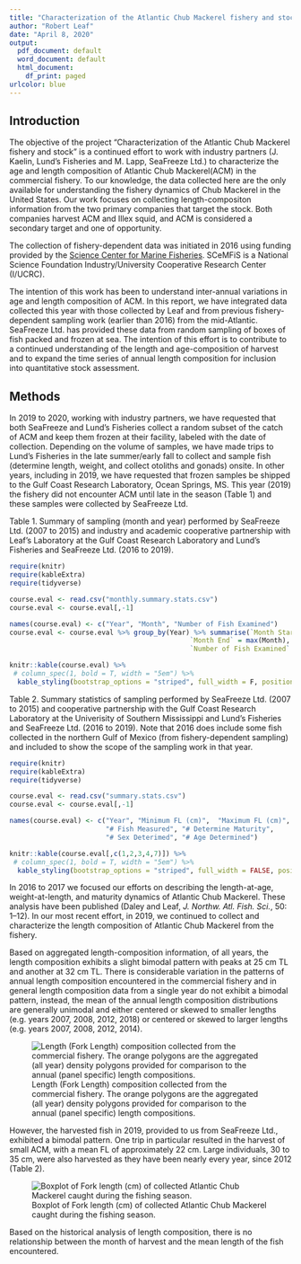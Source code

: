 ---
title: "Characterization of the Atlantic Chub Mackerel fishery and stock, 2020 update"
author: "Robert Leaf"
date: "April 8, 2020"
output:
  pdf_document: default
  word_document: default
  html_document:
    df_print: paged
urlcolor: blue
---

## Introduction

The objective of the project "Characterization of the Atlantic Chub Mackerel fishery and stock" is a continued effort to work with industry partners (J. Kaelin, Lund’s Fisheries and M. Lapp, SeaFreeze Ltd.) to characterize the age and length composition of Atlantic Chub Mackerel(ACM) in the commercial fishery. To our knowledge, the data collected here are the only available for understanding the fishery dynamics of Chub Mackerel in the United States. Our work focuses on collecting length-compositon information from the two primary companies that target the stock. Both companies harvest ACM and Illex squid, and ACM is considered a secondary target and one of opportunity.

The collection of fishery-dependent data was initiated in 2016 using funding provided by the [Science Center for Marine Fisheries](www.scemfis.org/). SCeMFiS is a National Science Foundation Industry/University Cooperative Research Center (I/UCRC).

The intention of this work has been to understand inter-annual variations in age and length composition of ACM. In this report, we have integrated data collected this year with those collected by Leaf and from previous fishery-dependent sampling work (earlier than 2016) from the mid-Atlantic. SeaFreeze Ltd. has provided these data from random sampling of boxes of fish packed and frozen at sea. The intention of this effort is to contribute to a continued understanding of the length and age-composition of harvest and to expand the time series of annual length composition for inclusion into quantitative stock assessment.

## Methods

In 2019 to 2020, working with industry partners, we have requested that both SeaFreeze and Lund’s Fisheries collect a random subset of the catch of ACM and keep them frozen at their facility, labeled with the date of collection. Depending on the volume of samples, we have made trips to Lund’s Fisheries in the late summer/early fall to collect and sample fish (determine length, weight, and collect otoliths and gonads) onsite. In other years, including in 2019, we have requested that frozen samples be shipped to the Gulf Coast Research Laboratory, Ocean Springs, MS. This year (2019) the fishery did not encounter ACM until late in the season (Table 1) and these samples were collected by SeaFreeze Ltd.

\pagebreak

Table 1. Summary of sampling (month and year) performed by SeaFreeze Ltd. (2007 to 2015) and industry and academic cooperative partnership with Leaf's Laboratory at the Gulf Coast Research Laboratory and Lund’s Fisheries and SeaFreeze Ltd. (2016 to 2019).

```{r monthly.summary, echo=FALSE, message=FALSE, warning=FALSE}
require(knitr)
require(kableExtra)
require(tidyverse)

course.eval <- read.csv("monthly.summary.stats.csv")
course.eval <- course.eval[,-1]

names(course.eval) <- c("Year", "Month", "Number of Fish Examined")
course.eval <- course.eval %>% group_by(Year) %>% summarise(`Month Start` = min(Month),
                                             `Month End` = max(Month), 
                                             `Number of Fish Examined` = sum(`Number of Fish Examined`))

knitr::kable(course.eval) %>%
 # column_spec(1, bold = T, width = "5em") %>%
  kable_styling(bootstrap_options = "striped", full_width = F, position = "center")
```

\pagebreak

Table 2. Summary statistics of sampling performed by SeaFreeze Ltd. (2007 to 2015) and cooperative partnership with the Gulf Coast Research Laboratory at the Univerisity of Southern Mississippi and Lund’s Fisheries and SeaFreeze Ltd. (2016 to 2019). Note that 2016 does include some fish collected in the northern Gulf of Mexico (from fishery-dependent sampling) and included to show the scope of the sampling work in that year.

```{r sampling.summary, echo=FALSE, message=FALSE, warning=FALSE}
require(knitr)
require(kableExtra)
require(tidyverse)

course.eval <- read.csv("summary.stats.csv")
course.eval <- course.eval[,-1]

names(course.eval) <- c("Year",	"Minimum FL (cm)",	"Maximum FL (cm)", 
                        "# Fish Measured", "# Determine Maturity", 
                        "# Sex Deterimed", "# Age Determined")

knitr::kable(course.eval[,c(1,2,3,4,7)]) %>%
 # column_spec(1, bold = T, width = "5em") %>%
  kable_styling(bootstrap_options = "striped", full_width = FALSE, position = "center")
```

In 2016 to 2017 we focused our efforts on describing the length-at-age, weight-at-length, and maturity dynamics of Atlantic Chub Mackerel. These analysis have been published (Daley and Leaf, *J. Northw. Atl. Fish. Sci.*, 50: 1–12). In our most recent effort, in 2019, we continued to collect and characterize the length composition of Atlantic Chub Mackerel from the fishery. 

Based on aggregated length-composition information, of all years, the length composition exhibits a slight bimodal pattern with peaks at 25 cm TL and another at 32 cm TL. There is considerable variation in the patterns of annual length composition encountered in the commercial fishery and in general length composition data from a single year do not exhibit a bimodal pattern, instead, the mean of the annual length composition distributions are generally unimodal and either centered or skewed to smaller lengths (e.g. years 2007, 2008, 2012, 2018) or centered or skewed to larger lengths (e.g. years 2007, 2008, 2012, 2014).

![Length (Fork Length) composition collected from the commercial fishery. The orange polygons are the aggregated (all year) density polygons provided for comparison to the annual (panel specific) length compositions.](length.comps.panel.png)

However, the harvested fish in 2019, provided to us from SeaFreeze Ltd., exhibited a bimodal pattern. One trip in particular resulted in the harvest of small ACM, with a mean FL of approximately 22 cm. Large individuals, 30 to 35 cm, were also harvested as they have been nearly every year, since 2012 (Table 2).

![Boxplot of Fork length (cm) of collected Atlantic Chub Mackerel caught during the fishing season.](month.FL.boxplot.png)

Based on the historical analysis of length composition, there is no relationship between the month of harvest and the mean length of the fish encountered.


